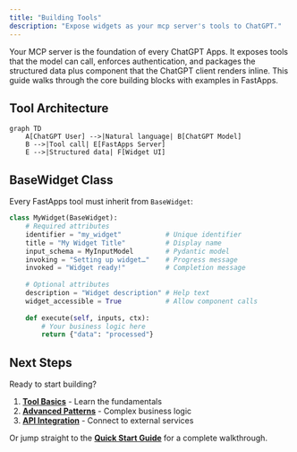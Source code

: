 ```yaml
---
title: "Building Tools"
description: "Expose widgets as your mcp server's tools to ChatGPT."
---
```


Your MCP server is the foundation of every ChatGPT Apps. It exposes tools that the model can call, enforces authentication, and packages the structured data plus component that the ChatGPT client renders inline. This guide walks through the core building blocks with examples in FastApps.

## Tool Architecture

```mermaid
graph TD
    A[ChatGPT User] -->|Natural language| B[ChatGPT Model]
    B -->|Tool call| E[FastApps Server]
    E -->|Structured data| F[Widget UI]
```

## BaseWidget Class

Every FastApps tool must inherit from `BaseWidget`:

```python
class MyWidget(BaseWidget):
    # Required attributes
    identifier = "my_widget"           # Unique identifier
    title = "My Widget Title"          # Display name
    input_schema = MyInputModel        # Pydantic model
    invoking = "Setting up widget…"    # Progress message
    invoked = "Widget ready!"          # Completion message
    
    # Optional attributes
    description = "Widget description" # Help text
    widget_accessible = True           # Allow component calls
    
    def execute(self, inputs, ctx):
        # Your business logic here
        return {"data": "processed"}
```

## Next Steps

Ready to start building?

1. [**Tool Basics**](/docs/tools/basics) - Learn the fundamentals
2. [**Advanced Patterns**](/docs/tools/advanced) - Complex business logic
3. [**API Integration**](/docs/tools/integration) - Connect to external services

Or jump straight to the [**Quick Start Guide**](/docs/quickstart) for a complete walkthrough.
